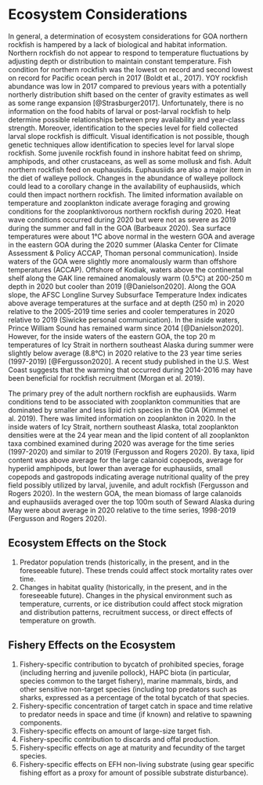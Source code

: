 # Ecosystem Considerations

In general, a determination of ecosystem considerations for GOA northern rockfish is hampered by a lack of biological and habitat information. 
Northern rockfish do not appear to respond to temperature fluctuations by adjusting depth or distribution to maintain constant temperature. 
Fish condition for northern rockfish was the lowest on record and second lowest on record for Pacific ocean perch in 2017 (Boldt et al., 2017). 
YOY rockfish abundance was low in 2017 compared to previous years with a potentially northerly distribution shift based on the center of gravity estimates as well as some range expansion [@Strasburger2017]. 
Unfortunately, there is no information on the food habits of larval or post-larval rockfish to help determine possible relationships between prey availability and year-class strength. 
Moreover, identification to the species level for field collected larval slope rockfish is difficult. 
Visual identification is not possible, though genetic techniques allow identification to species level for larval slope rockfish. 
Some juvenile rockfish found in inshore habitat feed on shrimp, amphipods, and other crustaceans, as well as some mollusk and fish. 
Adult northern rockfish feed on euphausiids. 
Euphausiids are also a major item in the diet of walleye pollock. Changes in the abundance of walleye pollock could lead to a corollary change in the availability of euphausiids, which could then impact northern rockfish. 
The limited information available on temperature and zooplankton indicate average foraging and growing conditions for the zooplanktivorous northern rockfish during 2020. Heat wave conditions occurred during 2020 but were not as severe as 2019 during the summer and fall in the GOA (Barbeaux 2020). Sea surface temperatures were about 1°C above normal in the western GOA and average in the eastern GOA during the 2020 summer (Alaska Center for Climate Assessment & Policy ACCAP, Thoman personal communication). 
Inside waters of the GOA were slightly more anomalously warm than offshore temperatures (ACCAP). 
Offshore of Kodiak, waters above the continental shelf along the GAK line remained anomalously warm (0.5°C) at 200-250 m depth in 2020 but cooler than 2019 [@Danielson2020]. 
Along the GOA slope, the AFSC Longline Survey Subsurface Temperature Index indicates above average temperatures at the surface and at depth (250 m) in 2020 relative to the 2005-2019 time series and cooler temperatures in 2020 relative to 2019 (Siwicke personal communication). 
In the inside waters, Prince William Sound has remained warm since 2014 [@Danielson2020]. 
However, for the inside waters of the eastern GOA, the top 20 m temperatures of Icy Strait in northern southeast Alaska during summer were slightly below average (8.8°C) in 2020 relative to the 23 year time series (1997-2019) [@Fergusson2020]. 
A recent study published in the U.S. West Coast suggests that the warming that occurred during 2014-2016 may have been beneficial for rockfish recruitment (Morgan et al. 2019).

The primary prey of the adult northern rockfish are euphausiids. Warm conditions tend to be associated with zooplankton communities that are dominated by smaller and less lipid rich species in the GOA (Kimmel et al. 2019). 
There was limited information on zooplankton in 2020. In the inside waters of Icy Strait, northern southeast Alaska, total zooplankton densities were at the 24 year mean and the lipid content of all zooplankton taxa combined examined during 2020 was average for the time series (1997-2020) and similar to 2019 (Fergusson and Rogers 2020). 
By taxa, lipid content was above average for the large calanoid copepods, average for hyperiid amphipods, but lower than average for euphausiids, small copepods and gastropods indicating average nutritional quality of the prey field possibly utilized by larval, juvenile, and adult rockfish (Fergusson and Rogers 2020). 
In the western GOA, the mean biomass of large calanoids and euphausiids averaged over the top 100m south of Seward Alaska during May were about average in 2020 relative to the time series, 1998-2019 (Fergusson and Rogers 2020).


## Ecosystem Effects on the Stock

1. Predator population trends (historically, in the present, and in the foreseeable future). These trends could affect stock mortality rates over time. 
2. Changes in habitat quality (historically, in the present, and in the foreseeable future). Changes in the physical environment such as temperature, currents, or ice distribution could affect stock migration and distribution patterns, recruitment success, or direct effects of temperature on growth.


## Fishery Effects on the Ecosystem 

1. Fishery-specific contribution to bycatch of prohibited species, forage (including herring and juvenile pollock), HAPC biota (in particular, species common to the target fishery), marine mammals, birds, and other sensitive non-target species (including top predators such as sharks, expressed as a percentage of the total bycatch of that species. 
2. Fishery-specific concentration of target catch in space and time relative to predator needs in space and time (if known) and relative to spawning components. 
3. Fishery-specific effects on amount of large-size target fish. 
4. Fishery-specific contribution to discards and offal production. 
5. Fishery-specific effects on age at maturity and fecundity of the target species. 
6. Fishery-specific effects on EFH non-living substrate (using gear specific fishing effort as a proxy for amount of possible substrate disturbance). 
